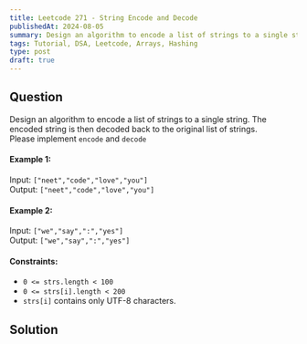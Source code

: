 ```yaml
---
title: Leetcode 271 - String Encode and Decode
publishedAt: 2024-08-05
summary: Design an algorithm to encode a list of strings to a single string. The encoded string is then decoded back to the original list of strings.
tags: Tutorial, DSA, Leetcode, Arrays, Hashing
type: post
draft: true
---
```

<Difficulty difficulty="easy" />

## Question
Design an algorithm to encode a list of strings to a single string. The encoded string is then decoded back to the original list of strings.
<br/>
Please implement `encode` and `decode`

#### Example 1:
Input: `["neet","code","love","you"]`<br/>
Output: `["neet","code","love","you"]`

#### Example 2:
Input: `["we","say",":","yes"]`<br/>
Output: `["we","say",":","yes"]`

#### Constraints:
- `0 <= strs.length < 100`
- `0 <= strs[i].length < 200`
- `strs[i]` contains only UTF-8 characters.

<Divider />

## Solution

